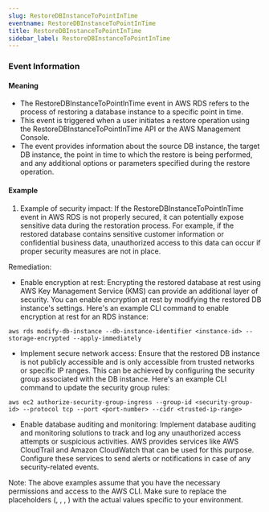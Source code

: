 ```yaml
--- 
slug: RestoreDBInstanceToPointInTime
eventname: RestoreDBInstanceToPointInTime
title: RestoreDBInstanceToPointInTime
sidebar_label: RestoreDBInstanceToPointInTime
---
```

                       
### Event Information

#### Meaning

- The RestoreDBInstanceToPointInTime event in AWS RDS refers to the process of restoring a database instance to a specific point in time.
- This event is triggered when a user initiates a restore operation using the RestoreDBInstanceToPointInTime API or the AWS Management Console.
- The event provides information about the source DB instance, the target DB instance, the point in time to which the restore is being performed, and any additional options or parameters specified during the restore operation.

#### Example

1. Example of security impact: If the RestoreDBInstanceToPointInTime event in AWS RDS is not properly secured, it can potentially expose sensitive data during the restoration process. For example, if the restored database contains sensitive customer information or confidential business data, unauthorized access to this data can occur if proper security measures are not in place.

Remediation:
- Enable encryption at rest: Encrypting the restored database at rest using AWS Key Management Service (KMS) can provide an additional layer of security. You can enable encryption at rest by modifying the restored DB instance's settings. Here's an example CLI command to enable encryption at rest for an RDS instance:
```
aws rds modify-db-instance --db-instance-identifier <instance-id> --storage-encrypted --apply-immediately
```

- Implement secure network access: Ensure that the restored DB instance is not publicly accessible and is only accessible from trusted networks or specific IP ranges. This can be achieved by configuring the security group associated with the DB instance. Here's an example CLI command to update the security group rules:
```
aws ec2 authorize-security-group-ingress --group-id <security-group-id> --protocol tcp --port <port-number> --cidr <trusted-ip-range>
```

- Enable database auditing and monitoring: Implement database auditing and monitoring solutions to track and log any unauthorized access attempts or suspicious activities. AWS provides services like AWS CloudTrail and Amazon CloudWatch that can be used for this purpose. Configure these services to send alerts or notifications in case of any security-related events.

Note: The above examples assume that you have the necessary permissions and access to the AWS CLI. Make sure to replace the placeholders (<instance-id>, <security-group-id>, <port-number>, <trusted-ip-range>) with the actual values specific to your environment.


 
